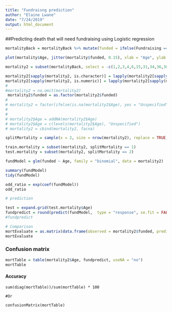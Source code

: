 ---
title: "Fundraisng prediction"
author: "Elaine Lwane"
date: "7/24/2019"
output: html_document
---

##Predicting death that will need fundraising using Logistic regression


```{r}
mortalityBack = mortalityBack %>% mutate(funded = ifelse(Fundraising == "Yes", yes = 1, no = ifelse(is.na(Fundraising), yes = NA, no = 0)))
```
```{r}
plot(mortality$Age, jitter(mortality$funded, 0.15), xlab = "Age", ylab = "Is funded(1-Yes, 0-No)")
```
```{r}

mortality2 = subset(mortalityBack, select = -c(1,2,3,4,6,15,31,34,36,38))

mortality2[sapply(mortality2, is.character)] = lapply(mortality2[sapply(mortality2, is.character)], as.factor)
mortality2[sapply(mortality2, is.numeric)] = lapply(mortality2[sapply(mortality2, is.numeric)], as.factor)
#  
#mortality2 = na.omit(mortality2)
 mortality2$funded = as.factor(mortality2$funded)
# 
# mortality2 = factor(ifelse(is.na(mortality2$Age), yes = "Unspecified", no = paste(mortality2$Age)), levels = c(levels(mortality2), "Unspecified"))
# 
# 
# mortality2$Age = addNA(mortality2$Age)
# mortality2$Age = c(levels(mortality2$Age), "Unspecified")
# mortality2 = cbind(mortality2, facna)

splitMortality = sample(x = 2, size = nrow(mortality2), replace = TRUE, prob = c(0.7, 0.3))

train.mortality = subset(mortality2, splitMortality == 1)
test.mortality = subset(mortality2, splitMortality == 2)

fundModel = glm(funded ~ Age, family = "binomial", data = mortality2)

summary(fundModel)
tidy(fundModel)


```
```{r}
odd_ratio = exp(coef(fundModel))
odd_ratio

```

```{r,eval=FALSE}
# prediction

test = expand.grid(test.mortality$Age)
fundpredict = round(predict(fundModel,  type = "response", se.fit = FALSE))
#fundpredict

# Comparison
mortEvaluate = as.matrix(data.frame(observed = mortality2$funded, predicted = fundpredict, stringsAsFactors = TRUE))
mortEvaluate
```

### Confusion matrix

```{r,eval=FALSE}
mortTable = table(mortality2$Age, fundpredict, useNA = "no")
mortTable
```

#### Accuracy


```{reval=FALSE}
sum(diag(mortTable))/sum(mortTable) * 100

#Or 

confusionMatrix(mortTable)
```

